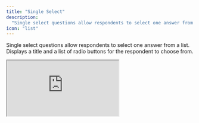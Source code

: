 ```yaml
---
title: "Single Select"
description:
  "Single select questions allow respondents to select one answer from a list"
icon: "list"
---
```


Single select questions allow respondents to select one answer from a list. Displays a title and a list of radio buttons for the respondent to choose from.

<iframe
  title="Survey Embed"
  src="https://app.formbricks.com/s/wybd3v3cxpdfve4472fu3lhi"
  style={{
    position: "relative",
    height: "90vh",
    maxHeight: "100vh",
    width: "100%",
    border: 0,
    borderRadius: "12px",
    overflow: "auto",
  }}
/>

## Elements

![Overview of Single Select question type](/images/xm-and-surveys/core-features/question-type/select-single.webp)

### Title

Add a clear title to inform the respondent what information you are asking for.

### Description

Provide an optional description with further instructions.

### Options

The list of answers the respondent can choose from.

### Additional Actions

- Add "Other": Adds an "Other" option to allow respondents to enter a custom answer. This will show two inputs, one for the label text and one for the placeholder.

- Convert to Multiple Select: Converts the question to a multiple select question. This will show checkboxes instead of radio buttons.

- Order dropdown: Allows you to choose the order in which the options are displayed.
  - Keep current order: Options will be displayed in the order you added them.
  - Randomize all: Options will be displayed in a random order.
  - Randomize all except last option: Options will be displayed in a random order, except for the last one.

